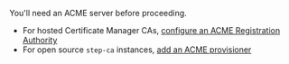 You'll need an ACME server before proceeding.

- For hosted Certificate Manager CAs, [configure an ACME Registration Authority](https://smallstep.com/docs/registration-authorities/acme-for-certificate-manager)
- For open source `step-ca` instances, [add an ACME provisioner](https://smallstep.com/docs/step-ca/provisioners#acme)
